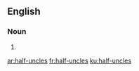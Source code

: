 ==English==

===Noun===
{{head|en|noun plural form|head=[[half]]-[[uncle]]s}}

# {{plural of|half-uncle|lang=en}}

[[ar:half-uncles]]
[[fr:half-uncles]]
[[ku:half-uncles]]